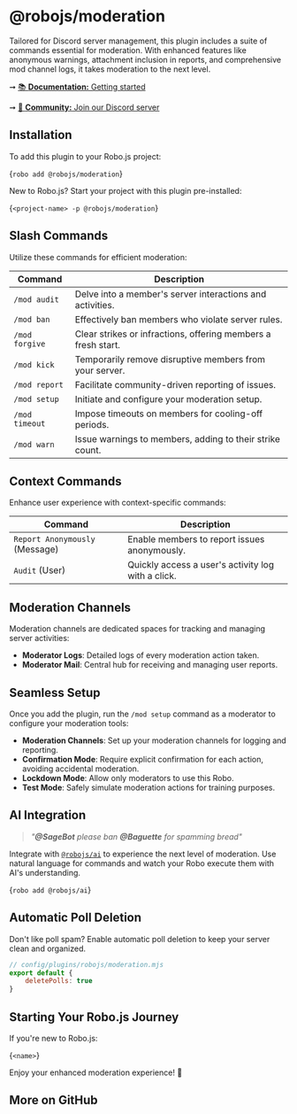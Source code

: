 
# @robojs/moderation

Tailored for Discord server management, this plugin includes a suite of commands essential for moderation. With enhanced features like anonymous warnings, attachment inclusion in reports, and comprehensive mod channel logs, it takes moderation to the next level.

➞ [📚 **Documentation:** Getting started](https://roboplay.dev/docs)

➞ [🚀 **Community:** Join our Discord server](https://roboplay.dev/discord)

## Installation 

To add this plugin to your Robo.js project:

<Terminal execute>{`robo add @robojs/moderation`}</Terminal>

New to Robo.js? Start your project with this plugin pre-installed:

<Terminal create>{`<project-name> -p @robojs/moderation`}</Terminal>

## Slash Commands

Utilize these commands for efficient moderation:

| Command        | Description                                                   |
| -------------- | ------------------------------------------------------------- |
| `/mod audit`   | Delve into a member's server interactions and activities.     |
| `/mod ban`     | Effectively ban members who violate server rules.             |
| `/mod forgive` | Clear strikes or infractions, offering members a fresh start. |
| `/mod kick`    | Temporarily remove disruptive members from your server.       |
| `/mod report`  | Facilitate community-driven reporting of issues.              |
| `/mod setup`   | Initiate and configure your moderation setup.                 |
| `/mod timeout` | Impose timeouts on members for cooling-off periods.           |
| `/mod warn`    | Issue warnings to members, adding to their strike count.      |

## Context Commands

Enhance user experience with context-specific commands:

| Command                        | Description                                        |
| ------------------------------ | -------------------------------------------------- |
| `Report Anonymously` (Message) | Enable members to report issues anonymously.       |
| `Audit` (User)                 | Quickly access a user's activity log with a click. |

## Moderation Channels

Moderation channels are dedicated spaces for tracking and managing server activities:

<!-- - **Audit Logs**: Comprehensive records of user interactions and changes. -->

- **Moderator Logs**: Detailed logs of every moderation action taken.
- **Moderator Mail**: Central hub for receiving and managing user reports.

## Seamless Setup

Once you add the plugin, run the `/mod setup` command as a moderator to configure your moderation tools:

- **Moderation Channels**: Set up your moderation channels for logging and reporting.
- **Confirmation Mode**: Require explicit confirmation for each action, avoiding accidental moderation.
- **Lockdown Mode**: Allow only moderators to use this Robo.
- **Test Mode**: Safely simulate moderation actions for training purposes.

## AI Integration

> _"**@SageBot** please ban **@Baguette** for spamming bread"_

Integrate with [`@robojs/ai`](https://github.com/Wave-Play/robo.js/tree/main/packages/plugin-ai) to experience the next level of moderation. Use natural language for commands and watch your Robo execute them with AI's understanding.

<Terminal execute>{`robo add @robojs/ai`}</Terminal>

## Automatic Poll Deletion

Don't like poll spam? Enable automatic poll deletion to keep your server clean and organized.

```js
// config/plugins/robojs/moderation.mjs
export default {
	deletePolls: true
}
```

## Starting Your Robo.js Journey

If you're new to Robo.js:

<Terminal create>{`<name>`}</Terminal>

Enjoy your enhanced moderation experience! 🚀


## More on GitHub

<CardContainer><Card href="https://github.com/Wave-Play/robo.js/tree/main/packages/plugin-modtools" title="🔗 GitHub Repository" description="Explore source code on GitHub."/></CardContainer>
